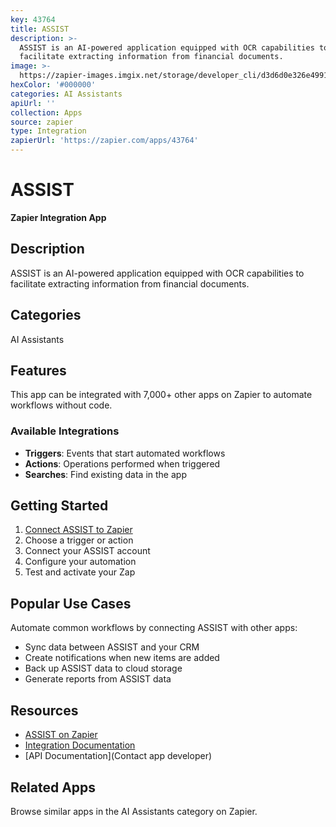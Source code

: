 ```yaml
---
key: 43764
title: ASSIST
description: >-
  ASSIST is an AI-powered application equipped with OCR capabilities to
  facilitate extracting information from financial documents.
image: >-
  https://zapier-images.imgix.net/storage/developer_cli/d3d6d0e326e499162e6afb0ffe2f9bfa.png?auto=format%2Ccompress&ixlib=python-3.0.0&q=50
hexColor: '#000000'
categories: AI Assistants
apiUrl: ''
collection: Apps
source: zapier
type: Integration
zapierUrl: 'https://zapier.com/apps/43764'
---
```

# ASSIST

**Zapier Integration App**

## Description

ASSIST is an AI-powered application equipped with OCR capabilities to facilitate extracting information from financial documents.

## Categories

AI Assistants

## Features

This app can be integrated with 7,000+ other apps on Zapier to automate workflows without code.

### Available Integrations

- **Triggers**: Events that start automated workflows
- **Actions**: Operations performed when triggered
- **Searches**: Find existing data in the app

## Getting Started

1. [Connect ASSIST to Zapier](https://zapier.com/apps/43764)
2. Choose a trigger or action
3. Connect your ASSIST account
4. Configure your automation
5. Test and activate your Zap

## Popular Use Cases

Automate common workflows by connecting ASSIST with other apps:

- Sync data between ASSIST and your CRM
- Create notifications when new items are added
- Back up ASSIST data to cloud storage
- Generate reports from ASSIST data

## Resources

- [ASSIST on Zapier](https://zapier.com/apps/43764)
- [Integration Documentation](https://zapier.com/apps/43764/integrations)
- [API Documentation](Contact app developer)

## Related Apps

Browse similar apps in the AI Assistants category on Zapier.
